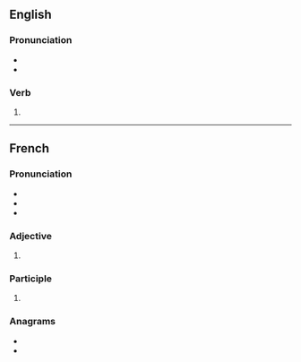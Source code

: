==English==

===Pronunciation===
* {{IPA|en|/əˈpɹaɪzɪz/}}
* {{rhymes|en|aɪzɪz}}

===Verb===
{{head|en|verb form}}

# {{en-third-person singular of|apprise}}

----

==French==

===Pronunciation===
* {{fr-IPA}}
* {{audio|fr|LL-Q150 (fra)-DenisdeShawi-apprises.wav|Audio (CAN)}}
* {{rhymes|fr|iz}}

===Adjective===
{{head|fr|adjective form}}

# {{feminine plural of|fr|appris}}

===Participle===
{{head|fr|past participle form|g=f-p}}

# {{feminine plural past participle of|fr|apprendre}}

===Anagrams===
* {{l|fr|apprisse}}
* {{l|fr|rippasse}}